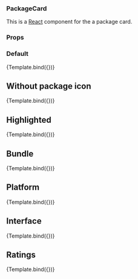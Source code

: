 

<Meta title="PackageCard" component={PackageCard} />


### PackageCard

This is a [React](https://reactjs.org/) component for the a package card.

### Props

<ArgsTable of={PackageCard} />

### Default

<Canvas>
  <Story
    name="Default"
    args={{
      item: {
        package: {
          description:
            "Lorem ipsum dolor sit amet. Lorem ipsum dolor sit amet.",
          display_name: "GNU Image Manipulation Program",
          icon_url:
            "https://dashboard.snapcraft.io/site_media/appmedia/2017/07/gimp.png",
          name: "gimp",
          platforms: ["kubernetes"],
          type: "snap",
        },
        publisher: {
          display_name: "John Doe",
          name: "johndoe",
          validation: "verified",
        },
        categories: [
          {
            display_name: "Big data",
            name: "bigdata",
          },
          {
            display_name: "Containers",
            name: "containers",
          },
          {
            display_name: "Networking",
            name: "networking",
          },
        ],
      },
    }}
  >
    {Template.bind({})}
  </Story>
</Canvas>

## Without package icon

<Canvas>
  <Story
    name="Without package icon"
    args={{
      item: {
        package: {
          description:
            "Lorem ipsum dolor sit amet. Lorem ipsum dolor sit amet.",
          display_name: "GNU Image Manipulation Program",
          name: "gimp",
          platforms: ["kubernetes"],
          type: "snap",
        },
        publisher: {
          display_name: "John Doe",
          name: "johndoe",
          validation: "verified",
        },
        categories: [
          {
            display_name: "Big data",
            name: "bigdata",
          },
          {
            display_name: "Containers",
            name: "containers",
          },
          {
            display_name: "Networking",
            name: "networking",
          },
        ],
      },
    }}
  >
    {Template.bind({})}
  </Story>
</Canvas>

## Highlighted

<Canvas>
  <Story
    name="Highlighted"
    args={{
      highlighted: true,
      item: {
        package: {
          description:
            "Lorem ipsum dolor sit amet. Lorem ipsum dolor sit amet.",
          display_name: "GNU Image Manipulation Program",
          name: "gimp",
          platforms: ["kubernetes"],
          type: "snap",
        },
        publisher: {
          display_name: "John Doe",
          name: "johndoe",
          validation: "verified",
        },
        categories: [
          {
            display_name: "Big data",
            name: "bigdata",
          },
          {
            display_name: "Containers",
            name: "containers",
          },
          {
            display_name: "Networking",
            name: "networking",
          },
        ],
      },
    }}
  >
    {Template.bind({})}
  </Story>
</Canvas>

## Bundle

<Canvas>
  <Story
    name="Bundle"
    args={{
      item: {
        package: {
          description:
            "Lorem ipsum dolor sit amet. Lorem ipsum dolor sit amet.",
          display_name: "GNU Image Manipulation Program",
          name: "gimp",
          type: "bundle",
          charms: [
            { name: "hello-kubecon", display_name: "Hello, Kubecon!" },
            {
              name: "nginx-ingress-integrator",
              display_name: "Nginx Ingress Integrator",
            },
            { name: "mongodb-k8s", display_name: "Charmed MongoDB" },
            { name: "elasticsearch-k8s", display_name: "Elasticsearch" },
            { name: "graylog-k8s", display_name: "Graylog" },
            { name: "prometheus-k8s", display_name: "Prometheus" },
            { name: "alertmanager-k8s", display_name: "Alertmanager" },
            { name: "grafana-k8s", display_name: "Grafana" },
            { name: "postgresql-k8s", display_name: "PostgreSQL" },
            { name: "mattermost-k8s", display_name: "Mattermost" },
          ],
        },
        publisher: {
          display_name: "John Doe",
          name: "johndoe",
          validation: "verified",
        },
        categories: [
          {
            display_name: "Big data",
            name: "bigdata",
          },
          {
            display_name: "Containers",
            name: "containers",
          },
          {
            display_name: "Networking",
            name: "networking",
          },
        ],
      },
    }}
  >
    {Template.bind({})}
  </Story>
</Canvas>

## Platform

<Canvas>
  <Story
    name="Platform"
    args={{
      item: {
        package: {
          description:
            "Lorem ipsum dolor sit amet. Lorem ipsum dolor sit amet.",
          display_name: "GNU Image Manipulation Program",
          name: "gimp",
          platforms: ["kubernetes"],
          type: "charm",
        },
        publisher: {
          display_name: "John Doe",
          name: "johndoe",
          validation: "verified",
        },
        categories: [
          {
            display_name: "Big data",
            name: "bigdata",
          },
          {
            display_name: "Containers",
            name: "containers",
          },
          {
            display_name: "Networking",
            name: "networking",
          },
        ],
      },
    }}
  >
    {Template.bind({})}
  </Story>
</Canvas>

## Interface

<Canvas>
  <Story
    name="Interface"
    args={{
      item: {
        package: {
          description:
            "Lorem ipsum dolor sit amet. Lorem ipsum dolor sit amet.",
          display_name: "GNU Image Manipulation Program",
          name: "gimp",
          type: "interface",
          icon_url:
            "https://dashboard.snapcraft.io/site_media/appmedia/2017/07/gimp.png",
        },
        publisher: {
          display_name: "John Doe",
          name: "johndoe",
          validation: "verified",
        },
        categories: [
          {
            display_name: "Big data",
            name: "bigdata",
          },
          {
            display_name: "Containers",
            name: "containers",
          },
          {
            display_name: "Networking",
            name: "networking",
          },
        ],
      },
    }}
  >
    {Template.bind({})}
  </Story>
</Canvas>

## Ratings

<Canvas>
  <Story
    name="Ratings"
    args={{
      item: {
        package: {
          description:
            "Lorem ipsum dolor sit amet. Lorem ipsum dolor sit amet.",
          display_name: "GNU Image Manipulation Program",
          icon_url:
            "https://dashboard.snapcraft.io/site_media/appmedia/2017/07/gimp.png",
          name: "gimp",
          platforms: ["kubernetes"],
          type: "snap",
        },
        publisher: {
          display_name: "John Doe",
          name: "johndoe",
          validation: "verified",
        },
        categories: [
          {
            display_name: "Big data",
            name: "bigdata",
          },
          {
            display_name: "Containers",
            name: "containers",
          },
          {
            display_name: "Networking",
            name: "networking",
          },
        ],
        ratings: {
          value: 3.5,
        },
      },
    }}
  >
    {Template.bind({})}
  </Story>
</Canvas>
